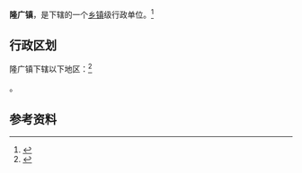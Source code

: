 {{中国乡级行政区|46/90/28/104/000}}

'''隆广镇'''，是{{PRC admin/fullname|46/90/28/104/000|3}}下辖的一个[[乡镇|乡镇]]级行政单位。<ref>{{PRC admin/ref sgc|{{PRC admin/parent|46/90/28/104/000}}}}</ref>

== 行政区划 ==

隆广镇下辖以下地区：<ref>{{PRC admin/ref sgc|46/90/28/104/000}}</ref>

{{PRC admin/children|46/90/28/104/000}}。

== 参考资料 ==

{{reflist}}

{{海南行政区划小作品}}
{{PRC admin/navcat|46/90/28/104/000}}